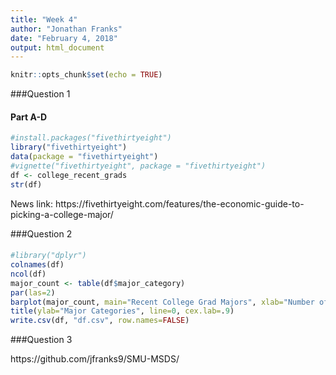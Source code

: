 ```yaml
---
title: "Week 4"
author: "Jonathan Franks"
date: "February 4, 2018"
output: html_document
---
```


```r
knitr::opts_chunk$set(echo = TRUE)
```
###Question 1

#### Part A-D

```r
#install.packages("fivethirtyeight")
library("fivethirtyeight")
data(package = "fivethirtyeight")
#vignette("fivethirtyeight", package = "fivethirtyeight")
df <- college_recent_grads
str(df)
```

News link: https://fivethirtyeight.com/features/the-economic-guide-to-picking-a-college-major/

###Question 2

####

```r
#library("dplyr")
colnames(df)
ncol(df)
major_count <- table(df$major_category)
par(las=2) 
barplot(major_count, main="Recent College Grad Majors", xlab="Number of Grads", horiz=TRUE, col=c("darkblue"))
title(ylab="Major Categories", line=0, cex.lab=.9)
write.csv(df, "df.csv", row.names=FALSE)
```

###Question 3

https://github.com/jfranks9/SMU-MSDS/


